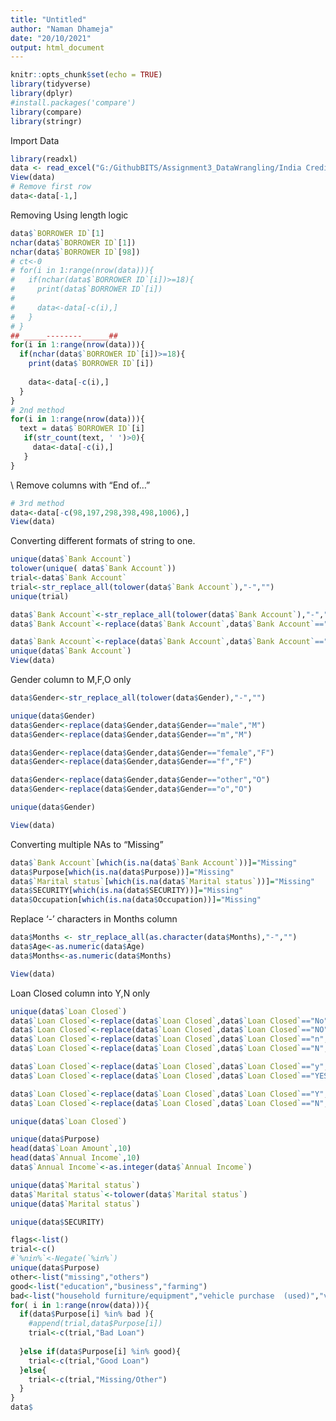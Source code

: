 ```yaml
---
title: "Untitled"
author: "Naman Dhameja"
date: "20/10/2021"
output: html_document
---
```


```r
knitr::opts_chunk$set(echo = TRUE)
library(tidyverse)
library(dplyr)
#install.packages('compare')
library(compare)
library(stringr)
```
Import Data
```r
library(readxl)
data <- read_excel("G:/GithubBITS/Assignment3_DataWrangling/India Credit Data.xlsx", skip = 1)
View(data)
# Remove first row
data<-data[-1,]
```
Removing Using length logic
```r
data$`BORROWER ID`[1]
nchar(data$`BORROWER ID`[1])
nchar(data$`BORROWER ID`[98])
# ct<-0
# for(i in 1:range(nrow(data))){
#   if(nchar(data$`BORROWER ID`[i])>=18){
#     print(data$`BORROWER ID`[i])
#     
#     data<-data[-c(i),]
#   }
# }
## _____--------______##
for(i in 1:range(nrow(data))){
  if(nchar(data$`BORROWER ID`[i])>=18){
    print(data$`BORROWER ID`[i])
    
    data<-data[-c(i),]
  }
}
# 2nd method
for(i in 1:range(nrow(data))){
  text = data$`BORROWER ID`[i]
   if(str_count(text, ' ')>0){
     data<-data[-c(i),]
   }
}

```
\\
Remove columns with "End of..."
```r
# 3rd method
data<-data[-c(98,197,298,398,498,1006),]
View(data)
```

Converting different formats of string to one.

```r
unique(data$`Bank Account`)
tolower(unique( data$`Bank Account`))
trial<-data$`Bank Account`
trial<-str_replace_all(tolower(data$`Bank Account`),"-","")
unique(trial)

data$`Bank Account`<-str_replace_all(tolower(data$`Bank Account`),"-","")
data$`Bank Account`<-replace(data$`Bank Account`,data$`Bank Account`=="dnk","do not know")

data$`Bank Account`<-replace(data$`Bank Account`,data$`Bank Account`=="nba","no bank account")
unique(data$`Bank Account`)
View(data)
```

Gender column to M,F,O only
```r
data$Gender<-str_replace_all(tolower(data$Gender),"-","")

unique(data$Gender)
data$Gender<-replace(data$Gender,data$Gender=="male","M")
data$Gender<-replace(data$Gender,data$Gender=="m","M")

data$Gender<-replace(data$Gender,data$Gender=="female","F")
data$Gender<-replace(data$Gender,data$Gender=="f","F")

data$Gender<-replace(data$Gender,data$Gender=="other","O")
data$Gender<-replace(data$Gender,data$Gender=="o","O")

unique(data$Gender)

View(data)
```


Converting multiple NAs to "Missing"
```r
data$`Bank Account`[which(is.na(data$`Bank Account`))]="Missing"
data$Purpose[which(is.na(data$Purpose))]="Missing"
data$`Marital status`[which(is.na(data$`Marital status`))]="Missing"
data$SECURITY[which(is.na(data$SECURITY))]="Missing"
data$Occupation[which(is.na(data$Occupation))]="Missing"

```

Replace '-' characters in Months column
```r
data$Months <- str_replace_all(as.character(data$Months),"-","")
data$Age<-as.numeric(data$Age)
data$Months<-as.numeric(data$Months)

View(data)
```


Loan Closed column into Y,N only
```r
unique(data$`Loan Closed`)
data$`Loan Closed`<-replace(data$`Loan Closed`,data$`Loan Closed`=="No","N")
data$`Loan Closed`<-replace(data$`Loan Closed`,data$`Loan Closed`=="NO","N")
data$`Loan Closed`<-replace(data$`Loan Closed`,data$`Loan Closed`=="n","N")
data$`Loan Closed`<-replace(data$`Loan Closed`,data$`Loan Closed`=="N","N")

data$`Loan Closed`<-replace(data$`Loan Closed`,data$`Loan Closed`=="y","Y")
data$`Loan Closed`<-replace(data$`Loan Closed`,data$`Loan Closed`=="YES","Y")

data$`Loan Closed`<-replace(data$`Loan Closed`,data$`Loan Closed`=="Y","Yes")
data$`Loan Closed`<-replace(data$`Loan Closed`,data$`Loan Closed`=="N","No")

unique(data$`Loan Closed`)


```

```r

unique(data$Purpose)
head(data$`Loan Amount`,10)
head(data$`Annual Income`,10)
data$`Annual Income`<-as.integer(data$`Annual Income`)
```

```r
unique(data$`Marital status`)
data$`Marital status`<-tolower(data$`Marital status`)
unique(data$`Marital status`)

```

```r
unique(data$SECURITY)

```

```r
flags<-list()
trial<-c()
#`%nin%`<-Negate(`%in%`)
unique(data$Purpose)
other<-list("missing","others")
good<-list("education","business","farming")
bad<-list("household furniture/equipment","vehicle purchase  (used)","vacation" ,"domestic appliances","vehicle purchase (new)","work furniture/equipment","television","repairs" )
for( i in 1:range(nrow(data))){
  if(data$Purpose[i] %in% bad ){
    #append(trial,data$Purpose[i])
    trial<-c(trial,"Bad Loan")
    
  }else if(data$Purpose[i] %in% good){
    trial<-c(trial,"Good Loan")
  }else{
    trial<-c(trial,"Missing/Other")
  }
}
data$
```

